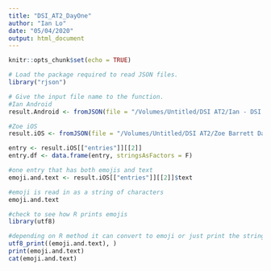 ```yaml
---
title: "DSI_AT2_DayOne"
author: "Ian Lo"
date: "05/04/2020"
output: html_document
---
```


```r
knitr::opts_chunk$set(echo = TRUE)
```


```r
# Load the package required to read JSON files.
library("rjson")

# Give the input file name to the function.
#Ian Android
result.Android <- fromJSON(file = "/Volumes/Untitled/DSI AT2/Ian - DSI AT2 050420/AllEntries.json")

#Zoe iOS
result.iOS <- fromJSON(file = "/Volumes/Untitled/DSI AT2/Zoe Barrett Data_030420/Day One /Zoe-Journal_030420.json")

```

```r

entry <- result.iOS[["entries"]][[2]]
entry.df <- data.frame(entry, stringsAsFactors = F)

```

```r
#one entry that has both emojis and text
emoji.and.text <- result.iOS[["entries"]][[2]]$text

#emoji is read in as a string of characters
emoji.and.text
```


```r
#check to see how R prints emojis
library(utf8)

#depending on R method it can convert to emoji or just print the string of characters
utf8_print((emoji.and.text), )
print(emoji.and.text)
cat(emoji.and.text)
```

```r

```

